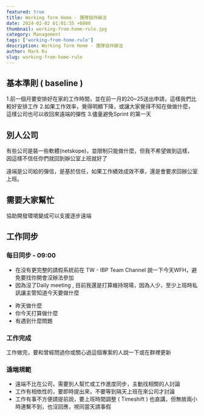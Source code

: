 ```yaml
---
featured: true
title: Working form Home - 團隊協作辦法
date: 2024-02-02 01:01:35 +0800
thumbnail: working-from-home-rule.jpg
category: Management
tags: ['working-from-home-rule']
description: Working form Home - 團隊協作辦法
author: Mark Ku
slug: working-from-home-rule
---
```

## 基本準則 ( baseline )
1.前一個月要安排好在家的工作時間，並在前一月的20~25送出申請，這樣我們比較好安排工作
2.如果工作效率，覺得明顯下降，或讓大家覺得不知在做做什麼，這樣公司也可以收回來遠端的彈性
3.儘量避免Sprint 的第一天

## 別人公司
有些公司是裝一些軟體(netskope)，並限制只能做什麼，但我不希望做到這樣，因這樣不信任你們就回到辦公室上班就好了

遠端是公司給的彈信，是基於信任，如果工作績效成效不章，還是會要求回辦公室上班。

## 需要大家幫忙 
協助開發環境變成可以支援逐步遠端

## 工作同步
### 每日同步 - 09:00
* 在沒有更完整的請假系統前在 TW - IBP Team Channel 說一下今天WFH，避免要找你開會沒辦法參加
* 因為沒了Daily meeting , 目前我還是打算維持現場，因為人少，至少上班時私訊讓主管知道今天要做什麼
- 昨天做什麼
- 你今天打算做什麼
- 有遇到什麼問題

### 工作完成
工作做完，要和曾經問過你或關心過這個專案的人說一下或在群裡更新

### 遠端規範
* 遠端不比在公司，需要別人幫忙或工作進度同步，主動找相關的人討論
* 工作有相依性的，要即時提出來，不要等到隔天上班在來公司才討論
* 工作有事不方便請提前說，要上班時間調整 ( Timeshift ) 也直講，但無故兩小時連繫不到，也沒回應，視同當天請事假